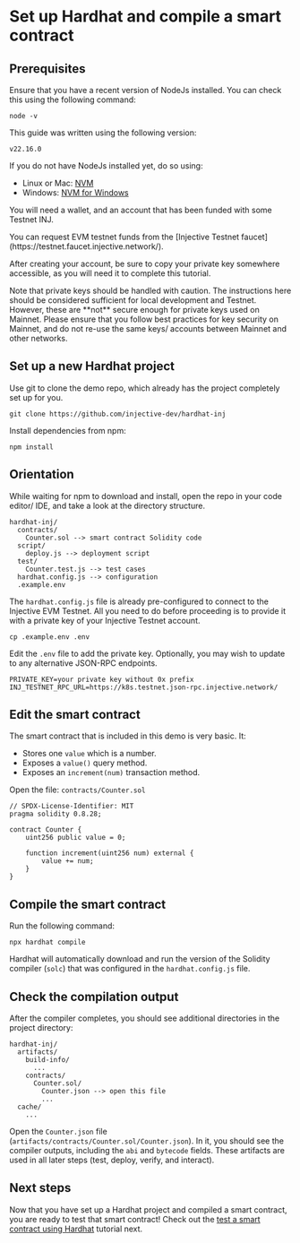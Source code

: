 # Set up Hardhat and compile a smart contract

## Prerequisites

Ensure that you have a recent version of NodeJs installed.
You can check this using the following command:

```shell
node -v
```

This guide was written using the following version:

```text
v22.16.0
```

If you do not have NodeJs installed yet, do so using:

- Linux or Mac: [NVM](https://github.com/nvm-sh/nvm)
- Windows: [NVM for Windows](https://github.com/coreybutler/nvm-windows)

You will need a wallet, and an account that has been funded with some Testnet INJ.

<Callout icon="info" color="#07C1FF" iconType="regular">
You can request EVM testnet funds from the [Injective Testnet faucet](https://testnet.faucet.injective.network/).
</Callout>

After creating your account, be sure to copy your private key somewhere accessible, as you will need it to complete this tutorial.

<Callout icon="info" color="#07C1FF" iconType="regular">
Note that private keys should be handled with caution.
The instructions here should be considered sufficient for local development and Testnet.
However, these are **not** secure enough for private keys used on Mainnet.
Please ensure that you follow best practices for key security on Mainnet, and do not re-use the same keys/ accounts between Mainnet and other networks.
</Callout>

## Set up a new Hardhat project

Use git to clone the demo repo, which already has the project completely set up for you.

```shell
git clone https://github.com/injective-dev/hardhat-inj
```

Install dependencies from npm:

```shell
npm install
```

## Orientation

While waiting for npm to download and install, open the repo in your code editor/ IDE, and take a look at the directory structure.

```text
hardhat-inj/
  contracts/
    Counter.sol --> smart contract Solidity code
  script/
    deploy.js --> deployment script
  test/
    Counter.test.js --> test cases
  hardhat.config.js --> configuration
  .example.env
```

The `hardhat.config.js` file is already pre-configured to connect to the Injective EVM Testnet.
All you need to do before proceeding is to provide it with a private key of your Injective Testnet account.

```shell
cp .example.env .env
```

Edit the `.env` file to add the private key.
Optionally, you may wish to update to any alternative JSON-RPC endpoints.

```shell
PRIVATE_KEY=your private key without 0x prefix
INJ_TESTNET_RPC_URL=https://k8s.testnet.json-rpc.injective.network/

```

## Edit the smart contract

The smart contract that is included in this demo is very basic. It:

- Stores one `value` which is a number.
- Exposes a `value()` query method.
- Exposes an `increment(num)` transaction method.

Open the file: `contracts/Counter.sol`

```solidity
// SPDX-License-Identifier: MIT
pragma solidity 0.8.28;

contract Counter {
    uint256 public value = 0;

    function increment(uint256 num) external {
        value += num;
    }
}

```

## Compile the smart contract

Run the following command:

```shell
npx hardhat compile
```

Hardhat will automatically download and run the version of the Solidity compiler (`solc`) that was configured in the `hardhat.config.js` file.

## Check the compilation output

After the compiler completes, you should see additional directories in the project directory:

```text
hardhat-inj/
  artifacts/
    build-info/
      ...
    contracts/
      Counter.sol/
        Counter.json --> open this file
        ...
  cache/
    ...
```

Open the `Counter.json` file (`artifacts/contracts/Counter.sol/Counter.json`).
In it, you should see the compiler outputs, including the `abi` and `bytecode` fields.
These artifacts are used in all later steps (test, deploy, verify, and interact).

## Next steps

Now that you have set up a Hardhat project and compiled a smart contract, you are ready to test that smart contract!
Check out the [test a smart contract using Hardhat](./test-hardhat.md) tutorial next.
